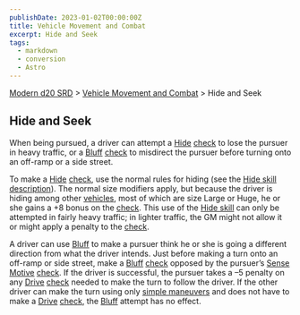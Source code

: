 ```yaml
---
publishDate: 2023-01-02T00:00:00Z
title: Vehicle Movement and Combat
excerpt: Hide and Seek
tags:
  - markdown
  - conversion
  - Astro
---
```


[Modern d20 SRD](/#modernD20) > [Vehicle Movement and Combat](modern-d20-srd-vehicle-movement-and-combat-index) > Hide and Seek

## Hide and Seek

When being pursued, a driver can attempt a [Hide](modern-d20-srd-skills-hide)
[check](modern-d20-srd-skills-skill-basics) to lose the pursuer in heavy
traffic, or a [Bluff](modern-d20-srd-skills-bluff) [check](modern-d20-srd-skills-skill-basics) to misdirect the pursuer before turning onto an off-ramp
or a side street.

To make a [Hide](modern-d20-srd-skills-hide) [check](modern-d20-srd-skills-skill-basics), use the normal rules for hiding (see the [Hide skill description](modern-d20-srd-skills-hide)). The normal size modifiers apply,
but because the driver is hiding among other [vehicles](modern-d20-srd-equipment-equipment-vehicles), most of which are size Large or Huge, he or she
gains a +8 bonus on the [check](modern-d20-srd-skills-skill-basics). This use
of the [Hide skill](modern-d20-srd-skills-hide) can only be attempted in
fairly heavy traffic; in lighter traffic, the GM might not allow it or might
apply a penalty to the [check](modern-d20-srd-skills-skill-basics).

A driver can use [Bluff](modern-d20-srd-skills-bluff) to make a pursuer think
he or she is going a different direction from what the driver intends. Just
before making a turn onto an off-ramp or side street, make a
[Bluff](modern-d20-srd-skills-bluff) [check](modern-d20-srd-skills-skill-basics) opposed by the pursuer’s [Sense Motive](modern-d20-srd-skills-sense-motive) [check](modern-d20-srd-skills-skill-basics). If the driver is
successful, the pursuer takes a –5 penalty on any [Drive](modern-d20-srd-skills-drive) [check](modern-d20-srd-skills-skill-basics) needed to make the
turn to follow the driver. If the other driver can make the turn using only
[simple maneuvers](modern-d20-srd-vehicle-movement-and-combat-simple-maneuvers) and does not have to make a [Drive](modern-d20-srd-skills-drive)
[check](modern-d20-srd-skills-skill-basics), the [Bluff](modern-d20-srd-skills-bluff) attempt has no effect.

